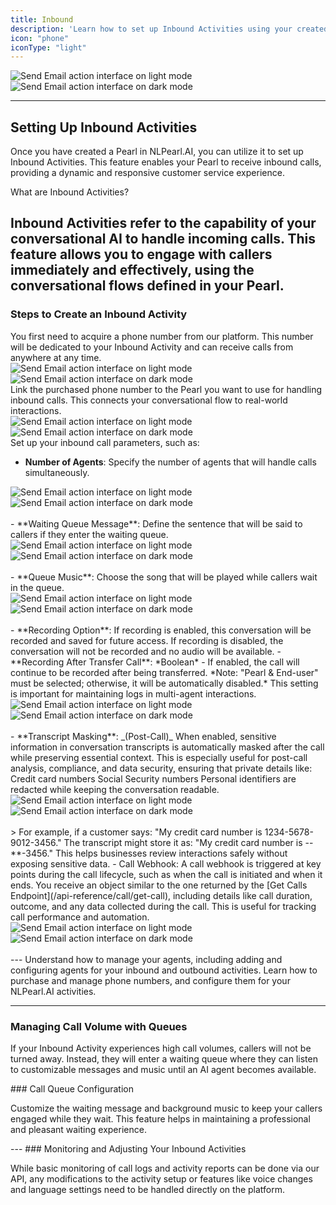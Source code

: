 ```yaml
---
title: Inbound
description: 'Learn how to set up Inbound Activities using your created Pearl to handle incoming calls effectively.'
icon: "phone"
iconType: "light"
---
```


<div className="block dark:hidden">
  <Frame>
    <div className="p-4">
      <img
        src="/images/light_mode/inbound_cover.jpg"
        alt="Send Email action interface on light mode"
        className="rounded-[14px]"
      />
    </div>
  </Frame>
</div>

<div className="hidden dark:block">
  <Frame>
    <div className="p-4">
      <img
        src="/images/dark_mode/inbound_cover.jpg"
        alt="Send Email action interface on dark mode"
        className="rounded-[14px]"
      />
    </div>
  </Frame>
</div>

---

## Setting Up Inbound Activities

Once you have created a Pearl in NLPearl.AI, you can utilize it to set up Inbound Activities. This feature enables your Pearl to receive inbound calls, providing a dynamic and responsive customer service experience.

<Info>
What are Inbound Activities?

Inbound Activities refer to the capability of your conversational AI to handle incoming calls. This feature allows you to engage with callers immediately and effectively, using the conversational flows defined in your Pearl.
</Info>
---

### Steps to Create an Inbound Activity

<Steps>
<Step title="Purchase a Phone Number">
You first need to acquire a phone number from our platform. This number will be dedicated to your Inbound Activity and can receive calls from anywhere at any time.

<div className="block dark:hidden">
  <Frame>
    <div className="p-4">
      <img
        src="/images/light_mode/inbound_purchasephone.jpg"
        alt="Send Email action interface on light mode"
        className="rounded-[14px]"
      />
    </div>
  </Frame>
</div>

<div className="hidden dark:block">
  <Frame>
    <div className="p-4">
      <img
        src="/images/dark_mode/inbound_purchasephone.jpg"
        alt="Send Email action interface on dark mode"
        className="rounded-[14px]"
      />
    </div>
  </Frame>
</div>

</Step>
<Step title="Assign the Phone Number to Your Pearl">
Link the purchased phone number to the Pearl you want to use for handling inbound calls. This connects your conversational flow to real-world interactions.

<div className="block dark:hidden">
  <Frame>
    <div className="p-4">
      <img
        src="/images/light_mode/inbound_addphone.jpg"
        alt="Send Email action interface on light mode"
        className="rounded-[14px]"
      />
    </div>
  </Frame>
</div>

<div className="hidden dark:block">
  <Frame>
    <div className="p-4">
      <img
        src="/images/dark_mode/inbound_addphone.jpg"
        alt="Send Email action interface on dark mode"
        className="rounded-[14px]"
      />
    </div>
  </Frame>
</div>
</Step>
<Step title="Configure Inbound Setting">
Set up your inbound call parameters, such as:

   - **Number of Agents**: Specify the number of agents that will handle calls simultaneously.

   <div className="block dark:hidden">
  <Frame>
    <div className="p-4">
      <img
        src="/images/light_mode/inbound_agents.jpg"
        alt="Send Email action interface on light mode"
        className="rounded-[14px]"
      />
    </div>
  </Frame>
</div>

<div className="hidden dark:block">
  <Frame>
    <div className="p-4">
      <img
        src="/images/dark_mode/inbound_agents.jpg"
        alt="Send Email action interface on dark mode"
        className="rounded-[14px]"
      />
    </div>
  </Frame>
</div>
<br/>
   - **Waiting Queue Message**: Define the sentence that will be said to callers if they enter the waiting queue.

  <div className="block dark:hidden">
  <Frame>
    <div className="p-4">
      <img
        src="/images/light_mode/inbound_waitingqueue.jpg"
        alt="Send Email action interface on light mode"
        className="rounded-[14px]"
      />
    </div>
  </Frame>
</div>

<div className="hidden dark:block">
  <Frame>
    <div className="p-4">
      <img
        src="/images/dark_mode/inbound_waitingqueue.jpg"
        alt="Send Email action interface on dark mode"
        className="rounded-[14px]"
      />
    </div>
  </Frame>
</div>
<br/>
   - **Queue Music**: Choose the song that will be played while callers wait in the queue.

  <div className="block dark:hidden">
  <Frame>
    <div className="p-4">
      <img
        src="/images/light_mode/inbound_queuemusic.jpg"
        alt="Send Email action interface on light mode"
        className="rounded-[14px]"
      />
    </div>
  </Frame>
</div>

<div className="hidden dark:block">
  <Frame>
    <div className="p-4">
      <img
        src="/images/dark_mode/inbound_queuemusic.jpg"
        alt="Send Email action interface on dark mode"
        className="rounded-[14px]"
      />
    </div>
  </Frame>
</div>
<br/>
   - **Recording Option**: If recording is enabled, this conversation will be recorded and saved for future access. If recording is disabled, the conversation will not be recorded and no audio will be available. 
   - **Recording After Transfer Call**: *Boolean* - If enabled, the call will continue to be recorded after being transferred. *Note: "Pearl & End-user" must be selected; otherwise, it will be automatically disabled.* This setting is important for maintaining logs in multi-agent interactions.

  <div className="block dark:hidden">
  <Frame>
    <div className="p-4">
      <img
        src="/images/light_mode/inbound_recordingoptions.jpg"
        alt="Send Email action interface on light mode"
        className="rounded-[14px]"
      />
    </div>
  </Frame>
</div>

<div className="hidden dark:block">
  <Frame>
    <div className="p-4">
      <img
        src="/images/dark_mode/inbound_recordingoptions.jpg"
        alt="Send Email action interface on dark mode"
        className="rounded-[14px]"
      />
    </div>
  </Frame>
</div>
<br/>
   - **Transcript Masking**: _(Post-Call)_ When enabled, sensitive information in conversation transcripts is automatically masked after the call while preserving essential context.
      This is especially useful for post-call analysis, compliance, and data security, ensuring that private details like:
      Credit card numbers
      Social Security numbers
      Personal identifiers
      are redacted while keeping the conversation readable.

  <div className="block dark:hidden">
  <Frame>
    <div className="p-4">
      <img
        src="/images/light_mode/inbound_transcriptmasking.jpg"
        alt="Send Email action interface on light mode"
        className="rounded-[14px]"
      />
    </div>
  </Frame>
</div>

<div className="hidden dark:block">
  <Frame>
    <div className="p-4">
      <img
        src="/images/dark_mode/inbound_transcriptmasking.jpg"
        alt="Send Email action interface on dark mode"
        className="rounded-[14px]"
      />
    </div>
  </Frame>
</div>
<br/>

<Card>
    > For example, if a customer says:
    "My credit card number is 1234-5678-9012-3456."
    The transcript might store it as:
    "My credit card number is --**-3456."
    This helps businesses review interactions safely without exposing sensitive data.
</Card>
</Step>
<Step>
    - Call Webhook: A call webhook is triggered at key points during the call lifecycle, such as when the call is initiated and when it ends. You receive an object similar to the one returned by the [Get Calls Endpoint](/api-reference/call/get-call), including details like call duration, outcome, and any data collected during the call. This is useful for tracking call performance and automation.
  
  <div className="block dark:hidden">
  <Frame>
    <div className="p-4">
      <img
        src="/images/light_mode/inbound_webhook.jpg"
        alt="Send Email action interface on light mode"
        className="rounded-[14px]"
      />
    </div>
  </Frame>
</div>

<div className="hidden dark:block">
  <Frame>
    <div className="p-4">
      <img
        src="/images/dark_mode/inbound_webhook.jpg"
        alt="Send Email action interface on dark mode"
        className="rounded-[14px]"
      />
    </div>
  </Frame>
</div>
<br/>
</Step>

</Steps>
---

<CardGroup cols={2}>
  <Card
    title="Agents"
    icon="users"
    iconType="light"
    href="/pages/agents"
  >
    Understand how to manage your agents, including adding and configuring agents for your inbound and outbound activities.
  </Card>
  <Card
    title="Phone Numbers"
    icon="phone"
    iconType="light"
    href="/pages/phone_numbers"
  >
    Learn how to purchase and manage phone numbers, and configure them for your NLPearl.AI activities.
  </Card>
</CardGroup>

---

### Managing Call Volume with Queues

If your Inbound Activity experiences high call volumes, callers will not be turned away. Instead, they will enter a waiting queue where they can listen to customizable messages and music until an AI agent becomes available.

<Note>
  ### Call Queue Configuration

  Customize the waiting message and background music to keep your callers engaged while they wait. This feature helps in maintaining a professional and pleasant waiting experience.

</Note>
---

<Info>
### Monitoring and Adjusting Your Inbound Activities

While basic monitoring of call logs and activity reports can be done via our API, any modifications to the activity setup or features like voice changes and language settings need to be handled directly on the platform.
</Info>
